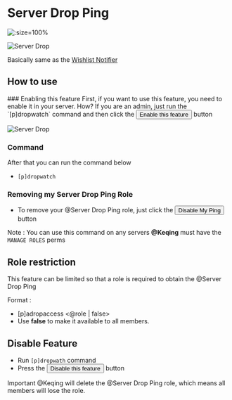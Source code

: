
# Server Drop Ping

![](/img/dropwatch.png ':size=100%')

![Server Drop](/img/drop.png ':size=100%')

Basically same as the [Wishlist Notifier](./wishlist-notifier)

## How to use
<Steps>
### Enabling this feature
First, if you want to use this feature, you need to enable it in your server. How? If you are an admin, just run the `[p]dropwatch` command and then click the <button class="btn btn-success">Enable this feature</button> button

![Server Drop](/img/drop2.png ':size=100%')

### Command
After that you can run the command below
- `[p]dropwatch`

### Removing my Server Drop Ping Role
- To remove your <span class="mention">@Server Drop Ping</span> role, just click the <button class="btn btn-danger">Disable My Ping</button> button
</Steps>
Note : You can use this command on any servers

<Callout type="warning">
<b class="mention">@Keqing</b> must have the <code>MANAGE ROLES</code> perms
</Callout>

## Role restriction

This feature can be limited so that a role is required to obtain the <span class="mention">@Server Drop Ping</span>

Format : 
- [p]adropaccess &lt;<span class="mention">@role</span> | false>
- Use **false** to make it available to all members.

## Disable Feature
- Run `[p]dropwath` command
- Press the <button class="btn btn-danger">Disable this feature</button> button

<Callout type="warning">
Important <span class="mention">@Keqing</span> will delete the <span class="mention">@Server Drop Ping</span> role, which means all members will lose the role.
</Callout>
